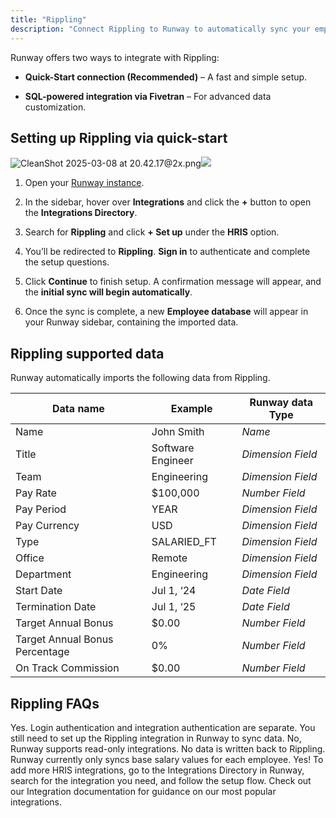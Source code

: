 ```yaml
---
title: "Rippling"
description: "Connect Rippling to Runway to automatically sync your employee data, keeping workforce information up to date and seamlessly incorporating headcount and salaries into your financial models."
---
```


Runway offers two ways to integrate with Rippling:

* **Quick-Start connection (Recommended)** – A fast and simple setup.

* **SQL-powered integration via Fivetran** – For advanced data customization.

## Setting up Rippling via quick-start

![CleanShot 2025-03-08 at 20.42.17@2x.png](attachment:ecc3c3a3-a43c-4822-9901-d8267c1ff898:CleanShot_2025-03-08_at_20.42.172x.png)![](/images/rippling.png)

1. Open your [Runway instance](https://app.runway.com/).

2. In the sidebar, hover over **Integrations** and click the **+** button to open the **Integrations Directory**.

3. Search for **Rippling** and click **+ Set up** under the **HRIS** option.

4. You’ll be redirected to **Rippling**. **Sign in** to authenticate and complete the setup questions.

5. Click **Continue** to finish setup. A confirmation message will appear, and the **initial sync will begin automatically**.

6. Once the sync is complete, a new **Employee database** will appear in your Runway sidebar, containing the imported data.

## Rippling supported data

Runway automatically imports the following data from Rippling.



| Data name                      | Example           | Runway data Type  |
| ------------------------------ | ----------------- | ----------------- |
| Name                           | John Smith        | *Name*            |
| Title                          | Software Engineer | *Dimension Field* |
| Team                           | Engineering       | *Dimension Field* |
| Pay Rate                       | $100,000          | *Number Field*    |
| Pay Period                     | YEAR              | *Dimension Field* |
| Pay Currency                   | USD               | *Dimension Field* |
| Type                           | SALARIED\_FT      | *Dimension Field* |
| Office                         | Remote            | *Dimension Field* |
| Department                     | Engineering       | *Dimension Field* |
| Start Date                     | Jul 1, ‘24        | *Date Field*      |
| Termination Date               | Jul 1, ‘25        | *Date Field*      |
| Target Annual Bonus            | $0.00             | *Number Field*    |
| Target Annual Bonus Percentage | 0%                | *Number Field*    |
| On Track Commission            | $0.00             | *Number Field*    |

## Rippling FAQs

<Accordion title="If I enable login authentication for Runway via Rippling, do I still need to set up the Rippling integration through Runway to enable the data sync?" defaultOpen={false}>
  Yes. Login authentication and integration authentication are separate. You still need to set up the Rippling integration in Runway to sync data.
</Accordion>

<Accordion title="Does the Runway write data back to Rippling?" defaultOpen={false}>
  No, Runway supports read-only integrations. No data is written back to Rippling.
</Accordion>

<Accordion title="Does the Rippling integration send only base salary values or fully-loaded employee costs?" defaultOpen={false}>
  Runway currently only syncs base salary values for each employee.
</Accordion>

<Accordion title="Can I connect additional HRIS sources?" defaultOpen={false}>
  Yes! To add more HRIS integrations, go to the Integrations Directory in Runway, search for the integration you need, and follow the setup flow. Check out our Integration documentation for guidance on our most popular integrations.
</Accordion>